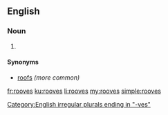 ==English==

===Noun===
{{head|en|plural}}

# {{plural of|roof|lang=en}}

====Synonyms====
* [[roofs]] ''(more common)''

[[Category:English irregular plurals ending in "-ves"]]

[[fr:rooves]]
[[ku:rooves]]
[[li:rooves]]
[[my:rooves]]
[[simple:rooves]]